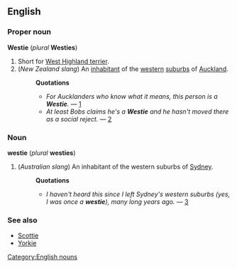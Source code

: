 == English ==
===Proper noun===
'''Westie''' (''plural'' '''Westies''')

#Short for [[West Highland terrier]].
#(''New Zealand slang'') An [[inhabitant]] of the [[western]] [[suburb]]s of [[Auckland]].
#:'''Quotations'''
#:*''For Aucklanders who know what it means, this person is a '''Westie'''.'' &mdash;  [http://groups-beta.google.com/group/alt.sysadmin.recovery/msg/66ad493f6f24113d]
#:*''At least Bobs claims he's a '''Westie''' and he hasn't moved there as a social reject.'' &mdash; [http://groups-beta.google.com/group/rec.sport.rugby.union/msg/9ad2d5146251ef6a]

===Noun===
'''westie''' (''plural'' '''westies''')

#(''Australian slang'') An inhabitant of the western suburbs of [[Sydney]].
#:'''Quotations'''
#:*''I haven't heard this since I left Sydney's western suburbs (yes, I was once a '''westie'''), many long years ago.'' &mdash; [http://groups-beta.google.com/group/alt.fan.robert-jordan/msg/e588f1bbf4373426]

===See also===
*[[Scottie]]<!--another shortened name for a breed of dog-->
*[[Yorkie]]<!--another shortened name for a breed of dog-->

[[Category:English nouns]]